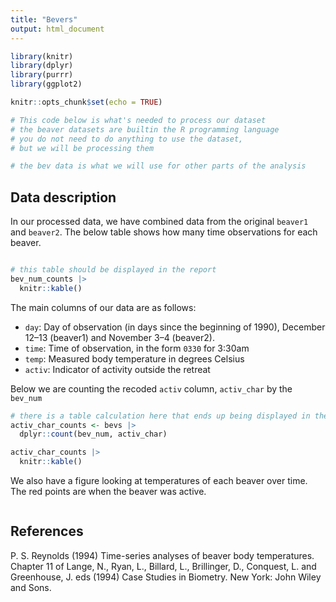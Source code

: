 ```yaml
---
title: "Bevers"
output: html_document
---
```


```r
library(knitr)
library(dplyr)
library(purrr)
library(ggplot2)

knitr::opts_chunk$set(echo = TRUE)

# This code below is what's needed to process our dataset
# the beaver datasets are builtin the R programming language
# you do not need to do anything to use the dataset,
# but we will be processing them

# the bev data is what we will use for other parts of the analysis

```

## Data description

In our processed data, we have combined data from the original `beaver1` and `beaver2`. The below table shows how many time observations for each beaver.

```r

```

```r
# this table should be displayed in the report
bev_num_counts |>
  knitr::kable()
```

The main columns of our data are as follows:

-   `day`: Day of observation (in days since the beginning of 1990), December 12--13 (beaver1) and November 3--4 (beaver2).
-   `time`: Time of observation, in the form `0330` for 3:30am
-   `temp`: Measured body temperature in degrees Celsius
-   `activ`: Indicator of activity outside the retreat

Below we are counting the recoded `activ` column, `activ_char` by the `bev_num`

```r
# there is a table calculation here that ends up being displayed in the final report
activ_char_counts <- bevs |>
  dplyr::count(bev_num, activ_char)

activ_char_counts |>
  knitr::kable()
```

We also have a figure looking at temperatures of each beaver over time. The red points are when the beaver was active.

```r

```

## References

```{=html}
<!--
You do not need to turn this into a bibliography + citation
-->
```
P. S. Reynolds (1994) Time-series analyses of beaver body temperatures. Chapter 11 of Lange, N., Ryan, L., Billard, L., Brillinger, D., Conquest, L. and Greenhouse, J. eds (1994) Case Studies in Biometry. New York: John Wiley and Sons.
